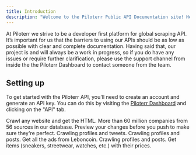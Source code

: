 ```yaml
---
title: Introduction
description: "Welcome to the Piloterr Public API Documentation site! Here you'll be able to find all the information you'll need to get up and running with Piloterr."
---
```


At Piloterr we strive to be a developer first platform for global scraping API. It’s important for us that the barriers to using our APIs should be as low as possible with clear and complete documentation. Having said that, our project is and will always be a work in progress, so if you do have any issues or require further clarification, please use the support channel from inside the the Piloterr Dashboard to contact someone from the team.

## Setting up

To get started with the Piloterr API, you'll need to create an account and generate an API key. You can do this by visiting the [Piloterr Dashboard](v2/api-reference/authentication) and clicking on the "API" tab.

<CardGroup cols={2}>
    <Card title="Crawler HTML" icon="file-code" href="/v2/api-reference/website/crawler_html">
        Crawl any website and get the HTML.
    </Card>
    <Card title="Database Companies" icon="database" href="/v2/api-reference/database/company">
        More than 60 million companies from 56 sources in our database.
    </Card>
    <Card title="Linkedin" icon="linkedin" href="/v2/api-reference/linkedin/company/info">
        Preview your changes before you push to make sure they're perfect.
    </Card>
    <Card title="Twitter" icon="twitter" href="/v2/api-reference/twitter/user/info">
        Crawling profiles and tweets.
    </Card>
    <Card title="Facebook" icon="facebook" href="/v2/api-reference/facebook/user/info">
        Crawling profiles and posts.
    </Card>
    <Card title="Leboncoin" icon="file-spreadsheet" href="/v2/api-reference/leboncoin/search">
        Get all the ads from Leboncoin.
    </Card>
    <Card title="Instagram" icon="instagram" href="/v2/api-reference/instagram/user/info">
        Crawling profiles and posts.
    </Card>
    <Card title="StockX" icon="shirt" href="/v2/api-reference/stockx/product">
        Get items (sneakers, streetwear, watches, etc.) with their prices.
    </Card>
</CardGroup>
